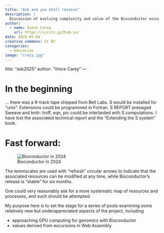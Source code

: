 ```yaml
---
title: "Ask and you shall receive"
description: |
  Discussion of evolving complexity and value of the Bioconductor ecosystem. 
author:
  - name: Vince Carey
    url: https://vjcitn.github.io/
date: 2025-05-04
creative_commons: CC BY
categories:
  - education
image: "crazy.jpg"
---
```

title: "ask2025"
author: "Vince Carey"
---

# In the beginning 

... there was a 9-track tape shipped from
Bell Labs.  S would be installed for "unix".  Extensions
could be programmed in Fortran.  S REPORT presaged
Sweave and knitr: troff, eqn, pic could be
interlarded with S computations.  I have lost the associated
technical report and the "Extending the S system" book.

# Fast forward:

![Bioconductor in 2024](crazy.jpg)

The lemniscates are used with "refresh" circular arrows to indicate that the associated resources can be modified at any time, while
Bioconductor's release is "stable" for six months.

One could very reasonably ask for a more systematic map of resources and processes,
and such should be attempted.

My purpose here is to set the stage for a series of posts
examining some relatively new but underappreciated
aspects of the project, including

- approaching GPU computing for genomics with Bioconductor
- values derived from excursions in Web Assembly

